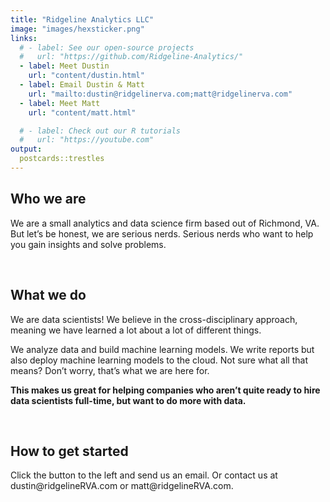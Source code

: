 ```yaml
---
title: "Ridgeline Analytics LLC"
image: "images/hexsticker.png"
links:
  # - label: See our open-source projects
  #   url: "https://github.com/Ridgeline-Analytics/"
  - label: Meet Dustin
    url: "content/dustin.html"
  - label: Email Dustin & Matt
    url: "mailto:dustin@ridgelinerva.com;matt@ridgelinerva.com"
  - label: Meet Matt
    url: "content/matt.html"

  # - label: Check out our R tutorials
  #   url: "https://youtube.com"
output:
  postcards::trestles
---
```

 
## Who we are

We are a small analytics and data science firm based out of Richmond, VA. But let's be honest, we are serious nerds. Serious nerds who want to help you gain insights and solve problems.

</br>

## What we do

We are data scientists! We believe in the cross-disciplinary approach, meaning we have learned a lot about a lot of different things. 

 We analyze data and build machine learning models. We write reports but also deploy machine learning models to the cloud. Not sure what all that means?  Don't worry, that's what we are here for.  

**This makes us great for helping companies who aren't quite ready to hire data scientists full-time, but want to do more with data.**

</br>

## How to get started

Click the button to the left and send us an email.  Or contact us at dustin@ridgelineRVA.com or matt@ridgelineRVA.com.

